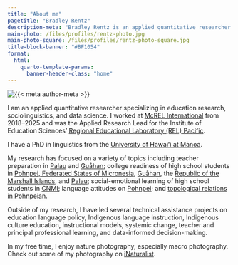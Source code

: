 ```yaml
---
title: "About me"
pagetitle: "Bradley Rentz"
description-meta: "Bradley Rentz is an applied quantitative researcher with a background in education research, linguistics, and data science."
main-photo: /files/profiles/rentz-photo.jpg
main-photo-square: /files/profiles/rentz-photo-square.jpg
title-block-banner: "#BF1054"
format:
  html:
    quarto-template-params:
      banner-header-class: "home"
---
```


::: {.grid}

::: {.g-col-12 .g-col-sm-4}

```{=html}
<div class="grid" style="--bs-columns: 5; row-gap: 0;">
  <div class="g-col-1 g-col-sm-0"></div>
  <div class="g-col-3 g-col-sm-5">
    <picture>
      <source media="(max-width: 576px)" srcset="{{< meta main-photo-square >}}">
      <source media="(min-width: 576px)" srcset="{{< meta main-photo >}}">
      <img class="img-fluid" src="{{< meta main-photo >}}" alt="{{< meta author-meta >}}">
    </picture>
  </div>
  <div class="g-col-1 g-col-sm-0"></div>
</div>
```

:::

::: {.g-col-12 .g-col-sm-8}

I am an applied quantitative researcher specializing in education research, sociolinguistics, and data science. I worked at [McREL International](https://mcrel.org) from 2018–2025 and was the Applied Research Lead for the Institute of Education Sciences' [Regional Educational Laboratory (REL) Pacific](https://ies.ed.gov/use-work/regional-educational-laboratories-rel/pacific). 

I have a PhD in linguistics from the [University of Hawaiʻi at Mānoa](https://manoa.hawaii.edu/linguistics/).

My research has focused on a variety of topics including teacher preparation in [Palau](https://ies.ed.gov/use-work/resource-library/report/descriptive-study/teacher-certification-retention-and-recruitment-palau-understanding-graduation-patterns-teacher) and [Guåhan](https://ies.ed.gov/use-work/resource-library/report/descriptive-study/using-high-school-and-college-data-predict-teacher-candidates-performance-praxis-unibetsedat-guahan); college readiness of high school students in [Pohnpei, Federated States of Micronesia](https://ies.ed.gov/use-work/resource-library/report/descriptive-study/using-high-school-data-explore-early-college-success-pohnpei-federated-states-micronesia), [Guåhan](https://ies.ed.gov/use-work/resource-library/report/descriptive-study/using-high-school-data-predict-college-readiness-and-early-college-success-guahan-guam), the [Republic of the Marshall Islands](https://ies.ed.gov/use-work/resource-library/report/descriptive-study/demographic-and-academic-characteristics-associated-college-readiness-and-early-college-success), and [Palau](https://ies.ed.gov/use-work/resource-library/report/descriptive-study/using-high-school-data-predict-college-success-palau); social-emotional learning of high school students in [CNMI](https://ies.ed.gov/use-work/resource-library/report/descriptive-study/associations-between-high-school-students-social-emotional-competencies-and-their-high-school-and); language attitudes on [Pohnpei](https://scholarspace.manoa.hawaii.edu/items/b7e90920-fe07-4fdd-a9d3-0058b3843cf8); and [topological relations in Pohnpeian](http://hdl.handle.net/10125/63283). 

Outside of my research, I have led several technical assistance projects on education language policy, Indigenous language instruction, Indigenous culture education, instructional models, systemic change, teacher and principal professional learning, and data-informed decision-making.

In my free time, I enjoy nature photography, especially macro photography. Check out some of my photography on [iNaturalist](https://www.inaturalist.org/people/bradleyrentz).


:::

:::
